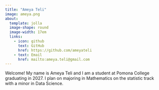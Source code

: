 ```yaml
---
title: "Ameya Teli"
image: ameya.png
about: 
  template: jolla
  image-shape: round
  image-width: 17em
  links: 
    - icon: github
      text: GitHub
      href: https://github.com/ameyateli
    - text: Email
      href: mailto:ameya.teli@gmail.com
---
```


Welcome! My name is Ameya Teli and I am a student at Pomona College graduating in 2027. I plan on majoring in Mathematics on the statistic track with a minor in Data Science.
